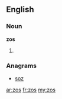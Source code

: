 ==English==

===Noun===
'''zos'''

# {{plural of|zo}}

===Anagrams===
* [[soz#English|soz]]

[[ar:zos]]
[[fr:zos]]
[[my:zos]]